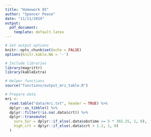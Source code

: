 ```yaml
---
title: "Homework 05"
author: "Spencer Pease"
date: "11/11/2019"
output:
  pdf_document:
    template: default.latex
---
```


```r

# Set output options
knitr::opts_chunk$set(echo = FALSE)
options(knitr.kable.NA = '-')

# Include libraries
library(magrittr)
library(kableExtra)

# Helper functions
source("functions/output_mri_table.R")

# Prepare data
mri <-
  read.table("data/mri.txt", header = TRUE) %>%
  dplyr::as_tibble() %>%
  dplyr::filter(!is.na(.data$crt)) %>%
  dplyr::transmute(
    surv_5yr = dplyr::if_else(.data$obstime >= 5 * 365.25, 1, 0),
    high_crt = dplyr::if_else(.data$crt > 1.2, 1, 0)
  )

```
